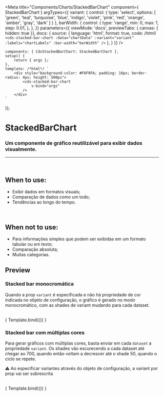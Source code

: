 
<Meta
	title="Components/Charts/StackedBarChart"
	component={ StackedBarChart }
	argTypes={{
		variant: {
			control: {
				type: 'select',
				options: [
				'green',
				'teal',
				'turquoise',
				'blue',
				'indigo',
				'violet',
				'pink',
				'red',
				'orange',
				'amber',
				'gray',
				'dark'
				]
			}
		},
		barWidth: {
			control: {
				type: 'range',
				min: 0,
				max: 1,
				step: 0.01,
			},
		},
	}}
	parameters={{
		viewMode: 'docs',
		previewTabs: { canvas: { hidden: true }},
		docs: {
			source: {
				language: 'html',
				format: true,
				code: /*html*/
`<cds-stacked-bar-chart
	:data="chartData"
	:variant="variant"
	:labels="chartLabels"
	:bar-width="barWidth"
/>`
			},
		}
	}}
/>

	components: { CdsStackedBarChart: StackedBarChart },
	setup() {
		return { args };
	},
	template: /*html*/ `
		<div style="background-color: #F8F9FA; padding: 16px; border-radius: 4px; height: 500px">
			<cds-stacked-bar-chart
				v-bind="args"
			/>
		</div>
	`
});

# StackedBarChart

### Um componente de gráfico reutilizável para exibir dados visualmente.
---
<br />

## When to use:
- Exibir dados em formatos visuais;
- Comparação de dados como um todo;
- Tendências ao longo do tempo.

<br />

## When not to use:
- Para informações simples que podem ser exibidas em um formato tabular ou em texto;
- Comparação absoluta;
- Muitas categorias.

## Preview

### __Stacked bar monocromática__

Quando a prop `variant` é especificada e não há propriedade de cor indicada no objeto de configuração,
o gráfico é gerado no modo monocromático, com as shades de variant mudando para cada dataset. 

<br />

<Canvas>
	<Story
		name="StackedBarChart"
		args={{
			labels: ['Janeiro','Fevereiro','Março', 'Abril', 'Maio'],
			variant: 'green',
			data: [
				{
					name: 'Ecocardiograma',
					datasets: [
						{
							label: 'Realizado',
							data: [50, 50, 50, 50, 50],
						},
					]
				},
				{
					name: 'Raio-X',
					datasets: [
						{
							label: 'Não realizado',
							data: [49, 84, 120, 78, 130],
						}
					]
				},
				{
					name: 'Tomografia',
					datasets: [
						{
							label: 'Não realizado',
							data: [38, 84, 120, 90, 45],
						}
					]
				}
			],
			barWidth: 1,
		}}
	>
	{ Template.bind({}) }
  </Story>
</Canvas>

<ArgsTable story="StackedBarChart" />

### __Stacked bar com múltiplas cores__

Para gerar gráficos com múltiplas cores, basta enviar em cada `dataset` a propriedade `variant`.
Os shades vão escurecendo a cada dataset até chegar ao 700, quando então voltam a decrescer até o shade 50, quando o ciclo se repete.

⚠️ Ao especificar variantes através do objeto de configuração, a variant por prop vai ser sobrescrita


<br />

<Canvas>
	<Story
		name="StackedBarChart2"
		args={{
			labels: [
				'0-5',
				'6-15',
				'16-24',
				'25-40',
				'41-64',
				'+65'
			],
			data: [
				{
					'name': 'Designers',
					'datasets': [
						{
							'label': 'Designers',
							'data': [
								49,
								84,
								120,
								78,
								130,
								10
							],
							variant: 'violet',
						}
					]
				},
				{
					'name': 'Desenvolvedores',
					'datasets': [
						{
							'label': 'Desenvolvedores',
							'data': [
								79,
								14,
								10,
								82,
								30,
								5
							],
							variant: 'blue',
						}
					]
				},
				{
					'name': 'QA',
					'datasets': [
						{
							'label': 'QA',
							'data': [
								10,
								50,
								30,
								60,
								50,
								20
							],
							variant: 'indigo',
						}
					]
				},
			],
			barWidth: 1,
		}}
	>
		{ Template.bind({}) }
	</Story>
</Canvas>

<ArgsTable story="StackedBarChart2" />
